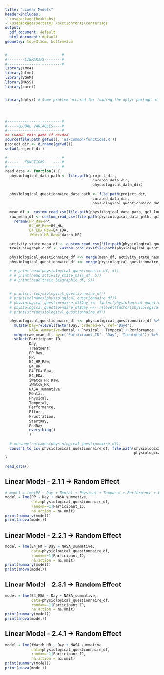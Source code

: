 ```yaml
---
title: "Linear Models"
header-includes:
- \usepackage{booktabs}
- \usepackage{sectsty} \sectionfont{\centering}
output:
  pdf_document: default
  html_document: default
geometry: top=3.5cm, bottom=3cm
---
```





```r
#-------------------------#
#--------LIBRARIES--------#
#-------------------------#
library(lme4)
library(nlme)
library(VGAM)
library(MASS)
library(caret)


library(dplyr) # Some problem occured for loading the dplyr package at the beginning




#-------------------------#
#-----GLOBAL VARIABLES----#
#-------------------------#
## CHANGE this path if needed
source(file.path(getwd(), 'us-common-functions.R'))
project_dir <- dirname(getwd())
setwd(project_dir)
``` 

\newpage
```r
#-------------------------#
#-----   FUNCTIONS    ----#
#-------------------------#
read_data <- function() {
  physiological_data_path <- file.path(project_dir, 
                                        curated_data_dir, 
                                        physiological_data_dir)
  
  physiological_questionnaire_data_path <- file.path(project_dir, 
                                        curated_data_dir, 
                                        physiological_questionnaire_data_dir)
  
  mean_df <- custom_read_csv(file.path(physiological_data_path, qc1_log_trans_mean_v1_file_name))
  raw_mean_df <- custom_read_csv(file.path(physiological_data_path, qc1_raw_mean_v1_file_name)) %>% 
    rename(PP_Raw=PP,
           E4_HR_Raw=E4_HR,
           E4_EDA_Raw=E4_EDA,
           iWatch_HR_Raw=iWatch_HR)

  activity_state_nasa_df <- custom_read_csv(file.path(physiological_questionnaire_data_path, activity_state_nasa_file_name))
  trait_biographic_df <- custom_read_csv(file.path(physiological_questionnaire_data_path, trait_biographic_file_name))
  
  physiological_questionnaire_df <<- merge(mean_df, activity_state_nasa_df, by=c('Participant_ID', 'Day'))
  physiological_questionnaire_df <<- merge(physiological_questionnaire_df, trait_biographic_df, by='Participant_ID')
  
  # # print(head(physiological_questionnaire_df, 5))
  # # print(head(activity_state_nasa_df, 5))
  # # print(head(trait_biographic_df, 5))
  
  
  # print(str(physiological_questionnaire_df))
  # print(colnames(physiological_questionnaire_df))
  # physiological_questionnaire_df$Day <<- factor(physiological_questionnaire_df$Day)
  # physiological_questionnaire_df$Day <<- relevel(factor(physiological_questionnaire_df$Day, ordered=F), ref='Day4')
  # print(str(physiological_questionnaire_df))
  
  physiological_questionnaire_df <<- physiological_questionnaire_df %>% 
    mutate(Day=relevel(factor(Day, ordered=F), ref='Day4'),
           NASA_summative=Mental + Physical + Temporal + Performance + Effort + Frustration) %>%
    merge(raw_mean_df, by=c('Participant_ID', 'Day', 'Treatment')) %>%
    select(Participant_ID,
           Day,
           Treatment,
           PP_Raw,
           PP,
           E4_HR_Raw,
           E4_HR,
           E4_EDA_Raw,
           E4_EDA,
           iWatch_HR_Raw,
           iWatch_HR,
           NASA_summative,
           Mental,
           Physical,
           Temporal,
           Performance,
           Effort,
           Frustration,
           StartDay,
           EndDay,
           everything()
           )
  
  # message(colnames(physiological_questionnaire_df))
  convert_to_csv(physiological_questionnaire_df, file.path(physiological_questionnaire_data_path,
                                                           physiological_questionnaire_file_name))
}
```







<!-- Participant_ID	Day	Treatment	PP	E4_HR	E4_EDA	iWatch_HR	
R	W	Out	SA	SP	I	
Mental	Physical	Temporal	Performance	Effort	Frustration	
StartDay	EndDay	
Position	Department	Google_Scholar_H.index	Working_To_Submit	Proposal_Venue	Proposal_Submitted	Date_Of_Submission_Proposal	Approximate_Date_Of_Submission_Proposal	Received_Funding_Before	Role_In_Proposal	Type_Of_site	Num_Of_Investigators	Size_Of_Grant	Historic_Acceptance_Rate_Of_Venue	Proposal_Importance_To_Career	Conference.Journal_Name	Paper_Submitted	Date_Of_Submission	Approximate_Date_Of_Submission	Prviously_Published_This_Venue	Authorship	NumberOf_Co_Authors	Historic_Acceptance_Rate	Importance_To_Career	How_Long_Working_INDays	Start_Working_Critical_Proposal_Paper	Time_Precedes_Paper_Proposal_InDays	Work_Office	Working_Hours_TypicalWorkday	Working_Hours_BeforeDeadline	Break_After_Hours	Activities_During_Break	Trait_anxiety	Personality_AB	BFI_.Agreeableness	BFI_.Conscientiousness	BFI_.Extraversion	BFI_.Neuroticism	BFI_.Openness	
StartDay_S.Anxiety.Before.Deadline	
EndDay_S.Anxiety.Before.Deadline	
StartDay_S.Anxiety.After.Deadline	
EndDay_S.Anxiety.After.Deadline -->

\newpage
```r
read_data()
```







\newpage
Linear Model - 2.1.1 -> Random Effect
------------------------------
```r
# model = lme(PP ~ Day + Mental + Physical + Temporal + Performance + Effort + Frustration,
model = lme(PP ~ Day + NASA_summative,
            data=physiological_questionnaire_df,
            random=~1|Participant_ID,
            na.action = na.omit)
print(summary(model))
print(anova(model))
```


\newpage
Linear Model - 2.2.1 -> Random Effect
------------------------------
```r
model = lme(E4_HR ~ Day + NASA_summative, 
            data=physiological_questionnaire_df,
            random=~1|Participant_ID,
            na.action = na.omit)
print(summary(model))
print(anova(model))
```


\newpage
Linear Model - 2.3.1 -> Random Effect
------------------------------
```r
model = lme(E4_EDA ~ Day + NASA_summative, 
            data=physiological_questionnaire_df,
            random=~1|Participant_ID,
            na.action = na.omit)
print(summary(model))
print(anova(model))
```


\newpage
Linear Model - 2.4.1 -> Random Effect
------------------------------
```r
model = lme(iWatch_HR ~ Day + NASA_summative, 
            data=physiological_questionnaire_df,
            random=~1|Participant_ID,
            na.action = na.omit)
print(summary(model))
print(anova(model))
```









<!-- \newpage -->
<!-- Logistic Model - 1 -->
<!-- ```{r echo=FALSE, warning = FALSE, message = FALSE} -->
<!-- model <- vglm(Day~PP + Mental + Temporal, family=multinomial, data=physiological_questionnaire_df, na.action = na.omit) -->
<!-- print(summary(model)) -->
<!-- ``` -->


<!-- \newpage -->
<!-- Logistic Model - 2 -->
<!-- ```{r echo=FALSE, warning = FALSE, message = FALSE} -->
<!-- model <- vglm(Day~E4_HR, family=multinomial, data=physiological_questionnaire_df, na.action = na.omit) -->
<!-- print(summary(model)) -->
<!-- ``` -->



<!-- \newpage -->
<!-- Linear Discriminant Analysis - 1 -->
<!-- ```{r echo=FALSE, warning = FALSE, message = FALSE} -->
<!-- model <- lda(Day~E4_HR, family=multinomial, data=physiological_questionnaire_df, na.action = na.omit) -->
<!-- print(summary(model)) -->
<!-- ``` -->
